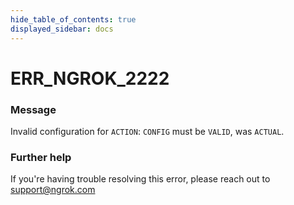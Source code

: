 ```yaml
---
hide_table_of_contents: true
displayed_sidebar: docs
---
```



# ERR_NGROK_2222

### Message
Invalid configuration for `ACTION`: `CONFIG` must be `VALID`, was `ACTUAL`.

<ErrorDetails error='err_ngrok_2222' />


### Further help
If you're having trouble resolving this error, please reach out to [support@ngrok.com](mailto:support@ngrok.com?subject=Help%20with%20ERR_NGROK_2222)

